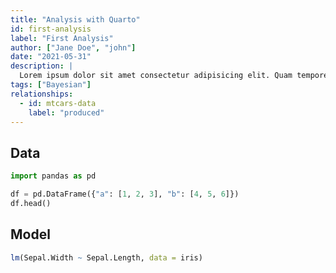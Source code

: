 ```yaml
---
title: "Analysis with Quarto"
id: first-analysis
label: "First Analysis"
author: ["Jane Doe", "john"]
date: "2021-05-31"
description: |
  Lorem ipsum dolor sit amet consectetur adipisicing elit. Quam tempore ad aut, deleniti cupiditate ullam asperiores at magni praesentium eaque.
tags: ["Bayesian"]
relationships:
  - id: mtcars-data
    label: "produced"
---
```



## Data

```python
import pandas as pd

df = pd.DataFrame({"a": [1, 2, 3], "b": [4, 5, 6]})
df.head()
```


## Model

```r
lm(Sepal.Width ~ Sepal.Length, data = iris)
```